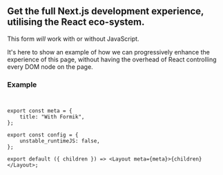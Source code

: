 
## Get the full Next.js development experience, utilising the React eco-system.

This form _will_ work with or without JavaScript.

It's here to show an example of
how we can progressively enhance the experience of this page, without having the overhead
of React controlling every DOM node on the page.

### Example

```


export const meta = {
    title: "With Formik",
};

export const config = {
    unstable_runtimeJS: false,
};

export default ({ children }) => <Layout meta={meta}>{children}</Layout>;
```

